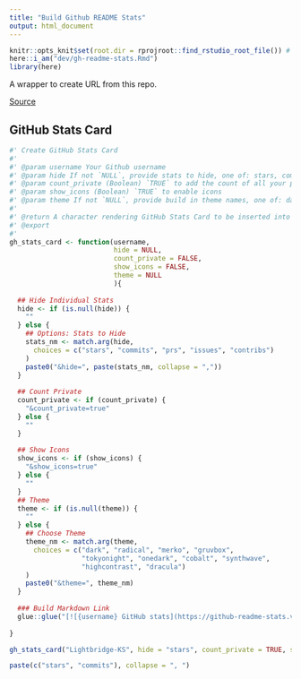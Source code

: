 ```yaml
---
title: "Build Github README Stats"
output: html_document
---
```


```r
knitr::opts_knit$set(root.dir = rprojroot::find_rstudio_root_file()) # Set WD to Root
here::i_am("dev/gh-readme-stats.Rmd")
library(here)
```

A wrapper to create URL from this repo.

[Source](https://github.com/anuraghazra/github-readme-stats)


## GitHub Stats Card


```r
#' Create GitHub Stats Card 
#'
#' @param username Your Github username
#' @param hide If not `NULL`, provide stats to hide, one of: stars, commits, prs, issues, contribs.
#' @param count_private (Boolean) `TRUE` to add the count of all your private contributions to the total commits count
#' @param show_icons (Boolean) `TRUE` to enable icons
#' @param theme If not `NULL`, provide build in theme names, one of: dark, radical, merko, gruvbox, tokyonight, onedark, cobalt, synthwave, highcontrast, dracula.
#'
#' @return A character rendering GitHub Stats Card to be inserted into R Markdown "github_document"
#' @export
#'
gh_stats_card <- function(username,
                          hide = NULL,
                          count_private = FALSE,
                          show_icons = FALSE,
                          theme = NULL
                          ){
  
  ## Hide Individual Stats
  hide <- if (is.null(hide)) {
    ""
  } else {
    ## Options: Stats to Hide
    stats_nm <- match.arg(hide,
      choices = c("stars", "commits", "prs", "issues", "contribs")
    )
    paste0("&hide=", paste(stats_nm, collapse = ","))
  }
  
  ## Count Private
  count_private <- if (count_private) {
    "&count_private=true"
  } else {
    ""
  }
  
  ## Show Icons 
  show_icons <- if (show_icons) {
    "&show_icons=true"
  } else {
    ""
  }
  ## Theme
  theme <- if (is.null(theme)) {
    ""
  } else {
    ## Choose Theme
    theme_nm <- match.arg(theme,
      choices = c("dark", "radical", "merko", "gruvbox", 
                  "tokyonight", "onedark", "cobalt", "synthwave", 
                  "highcontrast", "dracula")
    )
    paste0("&theme=", theme_nm)
  }
  
  ### Build Markdown Link
  glue::glue("[![{username} GitHub stats](https://github-readme-stats.vercel.app/api?username={username}{hide}{count_private}{show_icons}{theme})](https://github.com/{username}/github-readme-stats)")
  
}

gh_stats_card("Lightbridge-KS", hide = "stars", count_private = TRUE, show_icons = FALSE, theme = "radical")
```


```r
paste(c("stars", "commits"), collapse = ", ")
```

